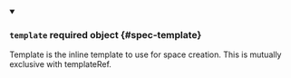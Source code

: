 


<details className="config-field" data-expandable="true" open>
<summary>

### `template` <span className="config-field-required" data-required="false">required</span> <span className="config-field-type">object</span> <span className="config-field-default"></span> <span className="config-field-enum"></span> {#spec-template}

Template is the inline template to use for space creation. This is mutually
exclusive with templateRef.

</summary>

<PartialTemplatereference />


</details>
